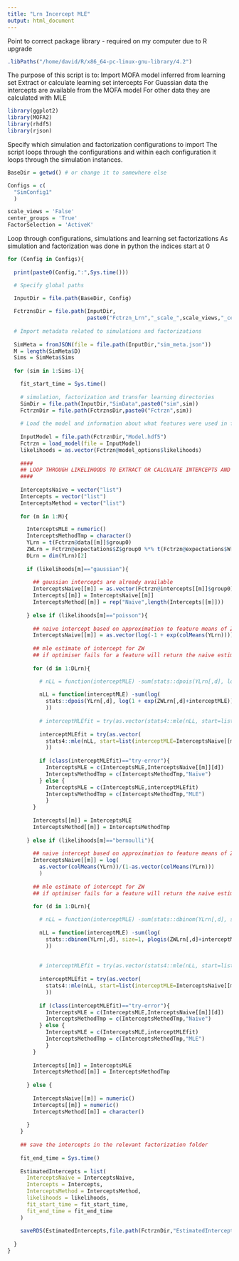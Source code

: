 ```yaml
---
title: "Lrn Incercept MLE"
output: html_document
---
```


Point to correct package library - required on my computer due to R upgrade

```r
.libPaths("/home/david/R/x86_64-pc-linux-gnu-library/4.2")
```

The purpose of this script is to:
Import MOFA model inferred from learning set
Extract or calculate learning set intercepts
For Guassian data the intercepts are available from the MOFA model
For other data they are calculated with MLE

```r
library(ggplot2)
library(MOFA2)
library(rhdf5)
library(rjson)
```

Specify which simulation and factorization configurations to import
The script loops through the configurations and within each configuration it loops through the simulation instances.

```r
BaseDir = getwd() # or change it to somewhere else

Configs = c(
  "SimConfig1"
  )

scale_views = 'False'
center_groups = 'True'
FactorSelection = 'ActiveK'
```

Loop through configurations, simulations and learning set factorizations
As simulation and factorization was done in python the indices start at 0

```r
for (Config in Configs){
  
  print(paste0(Config,":",Sys.time()))

  # Specify global paths
  
  InputDir = file.path(BaseDir, Config)

  FctrznsDir = file.path(InputDir,
                         paste0("Fctrzn_Lrn","_scale_",scale_views,"_center_",center_groups,"_",FactorSelection))
  
  # Import metadata related to simulations and factorizations
  
  SimMeta = fromJSON(file = file.path(InputDir,"sim_meta.json"))
  M = length(SimMeta$D)
  Sims = SimMeta$Sims
  
  for (sim in 1:Sims-1){

    fit_start_time = Sys.time()
  
    # simulation, factorization and transfer learning directories
    SimDir = file.path(InputDir,"SimData",paste0("sim",sim))
    FctrznDir = file.path(FctrznsDir,paste0("Fctrzn",sim))
    
    # Load the model and information about what features were used in factorization
    
    InputModel = file.path(FctrznDir,"Model.hdf5")
    Fctrzn = load_model(file = InputModel)
    likelihoods = as.vector(Fctrzn@model_options$likelihoods)
    
    ####
    ## LOOP THROUGH LIKELIHOODS TO EXTRACT OR CALCULATE INTERCEPTS AND SDs
    ####
    
    InterceptsNaive = vector("list")
    Intercepts = vector("list")
    InterceptsMethod = vector("list")
    
    for (m in 1:M){

      InterceptsMLE = numeric()
      InterceptsMethodTmp = character()
      YLrn = t(Fctrzn@data[[m]]$group0)
      ZWLrn = Fctrzn@expectations$Z$group0 %*% t(Fctrzn@expectations$W[[m]])
      DLrn = dim(YLrn)[2]
    
      if (likelihoods[m]=="gaussian"){
        
        ## gaussian intercepts are already available
        InterceptsNaive[[m]] = as.vector(Fctrzn@intercepts[[m]]$group0)
        Intercepts[[m]] = InterceptsNaive[[m]]
        InterceptsMethod[[m]] = rep("Naive",length(Intercepts[[m]]))
        
      } else if (likelihoods[m]=="poisson"){
        
        ## naive intercept based on approximation to feature means of ZW
        InterceptsNaive[[m]] = as.vector(log(-1 + exp(colMeans(YLrn))))
        
        ## mle estimate of intercept for ZW
        ## if optimiser fails for a feature will return the naive estimate
        
        for (d in 1:DLrn){

          # nLL = function(interceptMLE) -sum(stats::dpois(YLrn[,d], log(1 + exp(ZWLrn[,d]+interceptMLE)), log = TRUE))
          
          nLL = function(interceptMLE) -sum(log(
            stats::dpois(YLrn[,d], log(1 + exp(ZWLrn[,d]+interceptMLE)))[stats::dpois(YLrn[,d], log(1 + exp(ZWLrn[,d]+interceptMLE)))!=0]
            ))
          
          # interceptMLEfit = try(as.vector(stats4::mle(nLL, start=list(interceptMLE=0))@coef[1]))
          
          interceptMLEfit = try(as.vector(
            stats4::mle(nLL, start=list(interceptMLE=InterceptsNaive[[m]][d]))@coef[1]
            ))
          
          if (class(interceptMLEfit)=="try-error"){
            InterceptsMLE = c(InterceptsMLE,InterceptsNaive[[m]][d])
            InterceptsMethodTmp = c(InterceptsMethodTmp,"Naive")
          } else {
            InterceptsMLE = c(InterceptsMLE,interceptMLEfit)
            InterceptsMethodTmp = c(InterceptsMethodTmp,"MLE")
            }
        }
        
        Intercepts[[m]] = InterceptsMLE
        InterceptsMethod[[m]] = InterceptsMethodTmp
        
      } else if (likelihoods[m]=="bernoulli"){
        
        ## naive intercept based on approximation to feature means of ZW
        InterceptsNaive[[m]] = log(
          as.vector(colMeans(YLrn))/(1-as.vector(colMeans(YLrn)))
          )
        
        ## mle estimate of intercept for ZW
        ## if optimiser fails for a feature will return the naive estimate
        
        for (d in 1:DLrn){

          # nLL = function(interceptMLE) -sum(stats::dbinom(YLrn[,d], size=1, plogis(ZWLrn[,d]+interceptMLE), log = TRUE))
          
          nLL = function(interceptMLE) -sum(log(
            stats::dbinom(YLrn[,d], size=1, plogis(ZWLrn[,d]+interceptMLE))[stats::dbinom(YLrn[,d], size=1, plogis(ZWLrn[,d]+interceptMLE))!=0]
            ))
          
          
          # interceptMLEfit = try(as.vector(stats4::mle(nLL, start=list(interceptMLE=0))@coef[1]))
          
          interceptMLEfit = try(as.vector(
            stats4::mle(nLL, start=list(interceptMLE=InterceptsNaive[[m]][d]))@coef[1]
            ))
          
          if (class(interceptMLEfit)=="try-error"){
            InterceptsMLE = c(InterceptsMLE,InterceptsNaive[[m]][d])
            InterceptsMethodTmp = c(InterceptsMethodTmp,"Naive")
          } else {
            InterceptsMLE = c(InterceptsMLE,interceptMLEfit)
            InterceptsMethodTmp = c(InterceptsMethodTmp,"MLE")
            }
        }
        
        Intercepts[[m]] = InterceptsMLE
        InterceptsMethod[[m]] = InterceptsMethodTmp
        
      } else {
        
        InterceptsNaive[[m]] = numeric()
        Intercepts[[m]] = numeric()
        InterceptsMethod[[m]] = character()
        
      }
    }
    
    ## save the intercepts in the relevant factorization folder
    
    fit_end_time = Sys.time()
    
    EstimatedIntercepts = list(
      InterceptsNaive = InterceptsNaive,
      Intercepts = Intercepts,
      InterceptsMethod = InterceptsMethod,
      likelihoods = likelihoods,
      fit_start_time = fit_start_time,
      fit_end_time = fit_end_time
    )
    
    saveRDS(EstimatedIntercepts,file.path(FctrznDir,"EstimatedIntercepts.rds"))
    
  }
}
```


